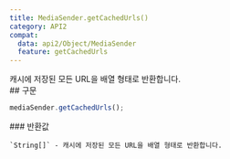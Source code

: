 ```yaml
---
title: MediaSender.getCachedUrls()
category: API2
compat:
  data: api2/Object/MediaSender
  feature: getCachedUrls
---
```


<Section>
  캐시에 저장된 모든 URL을 배열 형태로 반환합니다.
</Section>
<Section>
  ## 구문

  ~~~js
  mediaSender.getCachedUrls();
  ~~~

  <Section>
    ### 반환값

    `String[]` - 캐시에 저장된 모든 URL을 배열 형태로 반환합니다.
  </Section>
</Section>